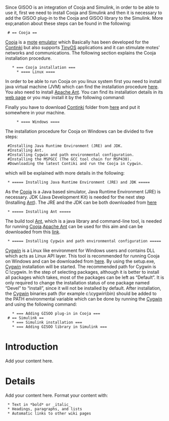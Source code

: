 Since GISOO is an integration of Cooja and Simulink, in order to be able to use it, first we need to install Cooja and Simulink and then it is necessary to add the GISOO plug-in to the Cooja and GISOO library to the Simulink. More exp;anation about these steps can be found in the following:

  # == Cooja ==
[https://github.com/contiki-os/contiki/wiki/An-Introduction-to-Cooja Cooja] is a [http://en.wikipedia.org/wiki/Motes mote] [http://en.wikipedia.org/wiki/Emulator emulator] which Basically has been developed for the [http://www.contiki-os.org/ Continki] but also supports [http://www.tinyos.net/ TinyOS] applications and it can stimulate motes' networks and communications.
The following section explains the Cooja installation procedure.
    * === Cooja installation ===
      * ==== Linux ====
In order to be able to run Cooja on you linux system first you need to install java virtual machine (JVM) which can find the installation procedure [http://www.java.com/en/download/help/download_options.xml#linux here]. You also need to install [http://ant.apache.org/ Apache Ant]. You can find its installation details in its [http://ant.apache.org/manual/install.html web page] or you may install it by the following command:

{{{sudo apt-get install ant}}}

Finally you have to download [http://www.contiki-os.org/ Continki] folder from [http://sourceforge.net/projects/contiki/files/Contiki/ here] and put it somewhere in your machine.
      * ==== Windows ====
The installation procedure for Cooja on Windows can be divided to five steps:
  #Installing Java Runtime Environment (JRE) and JDK.
  #Installing Ant.
  #Installing Cygwin and path environmental configuration.
  #Installing the MSPGCC (The GCC tool chain for MSP430).
  #Downloading the latest Contiki and run the Cooja in Cygwin.

which will be explained with more details in  the following:
  * ===== Installing Java Runtime Environment (JRE) and JDK =====
As the [https://github.com/contiki-os/contiki/wiki/An-Introduction-to-Cooja Cooja] is a Java based simulator, Java Runtime Environment (JRE) is necessary. JDK (Java Development Kit) is needed for the next step (Installing [http://ant.apache.org/ Ant]). The JRE and the JDK can be both downloaded from [http://www.oracle.com/technetwork/java/javase/downloads/index.html here]

  * ===== Installing Ant =====
The build tool [http://ant.apache.org/ Ant], which is a java library and command-line tool, is needed for running [https://github.com/contiki-os/contiki/wiki/An-Introduction-to-Cooja Cooja].[http://ant.apache.org/ Apache Ant] can be used for this aim and can be downloaded from this [http://code.google.com/p/winant/ link].

  * ===== Installing Cygwin and path environmental configuration =====
[http://www.cygwin.com/ Cygwin] is a Linux like environment for Windows users and contains DLL which acts as Linux API layer. This tool is recommended for running Cooja on Windows and can be downloaded from [http://www.cygwin.com/ here].
By using the setup.exe, [http://www.cygwin.com/ Cygwin] installation will be started. The recommended path for Cygwin is C:\cygwin. In the step of selecting packages, although it is better to install all packages which takes, most of the packages can be left as “Default”. It is only required to change the installation status of one package named “Devel” to “install”, since it will not be installed by default.
After installation, the [http://www.cygwin.com/ Cygwin] binaries path (for example c:\cygwin\bin) should be added to the PATH environmental variable which can be done by running the [http://www.cygwin.com/ Cygwin] and using the following command:

{{{“export PATH=$PATH:/bin”}}}

    * === Adding GISOO plug-in in Cooja ===
  # == Simulink ==
    * === Simulink installation ===
    * === Adding GISOO library in Simulink ===


   





= Introduction =

Add your content here.


= Details =

Add your content here.  Format your content with:
  * Text in *bold* or _italic_
  * Headings, paragraphs, and lists
  * Automatic links to other wiki pages